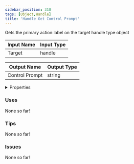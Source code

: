 ```yaml
---
sidebar_position: 310
tags: [Object,Handle]
title: 'Handle Get Control Prompt'
---
```


Gets the primary action label on the target handle type object




<EsbSvg />

| Input Name | Input Type |
|-----------|-----------|
| Target | handle |

| Output Name | Output Type |
|-----------|-----------|
| Control Prompt | string |


<details>
  <summary>Properties</summary>
  <div>
    <div>
    <table>
      <thead>
        <tr>
          <th>Is beta required?</th>
          <th>❌</th>
        </tr>
        <tr>
          <th>Is this chip a trolling risk?</th>
          <th>❌</th>
        </tr>
        <tr>
          <th>Is this chip a role assignment risk?</th>
          <th>❌</th>
        </tr>
        <tr>
          <th>Chip UUID</th>
          <th>9af47a88-a066-4923-928d-50a8ff99eaaa</th>
        </tr>
      </thead>
    </table>
    </div>
  </div>
</details>

### Uses

None so far!

### Tips

None so far!

### Issues

None so far!